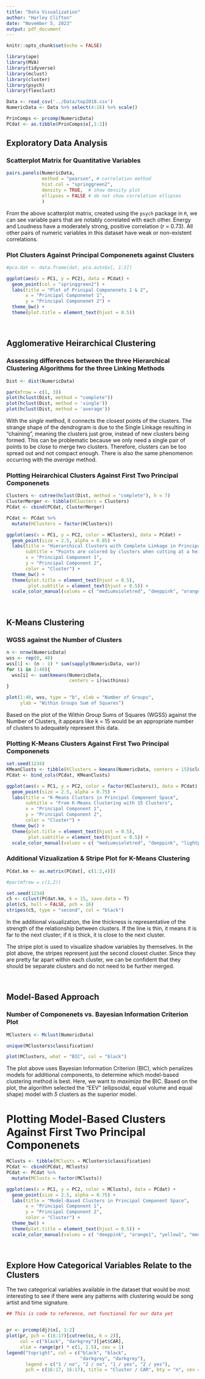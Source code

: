 ```yaml
---
title: "Data Visualization"
author: "Harley Clifton"
date: "November 5, 2023"
output: pdf_document
---
```


```r
knitr::opts_chunk$set(echo = FALSE)

library(ape)
library(MVA)
library(tidyverse)
library(mclust)
library(cluster)
library(psych)
library(flexclust)

Data <- read_csv('../Data/top2018.csv')
NumericData <- Data %>% select(4:16) %>% scale()

PrinComps <- prcomp(NumericData)
PCdat <- as.tibble(PrinComps$x[,1:2])

```

## Exploratory Data Analysis

### Scatterplot Matrix for Quantitative Variables

```r

pairs.panels(NumericData, 
             method = "pearson", # correlation method
             hist.col = "springgreen2",
             density = TRUE,  # show density plot
             ellipses = FALSE # do not show correlation ellipses
             )
```

From the above scatterplot matrix, created using the `psych` package in `R`, we can see variable pairs that are notably correlated with each other. Energy and Loudness have a moderately strong, positive correlation (r = 0.73). All other pairs of numeric variables in this dataset have weak or non-existent correlations.



### Plot Clusters Against Principal Componenets against Clusters

```r
#pca.dat <- data.frame(dat, pca.auto$x[, 1:2])

ggplot(aes(x = PC1, y = PC2), data = PCdat) + 
  geom_point(col = "springgreen2") +
  labs(title = "Plot of Prinipal Componenets 1 & 2",
       x = "Principal Componenet 1",
       y = "Principal Componenet 2") +
  theme_bw() + 
  theme(plot.title = element_text(hjust = 0.5))
```





$~$

## Agglomerative Heirarchical Clustering

### Assessing differences between the three Hierarchical Clustering Algorithms for the three Linking Methods

```r
Dist <- dist(NumericData)

par(mfrow = c(1, 3))
plot(hclust(Dist, method = "complete"))
plot(hclust(Dist, method = 'single'))
plot(hclust(Dist, method = 'average'))
```

With the _single_ method, it connects the closest points of the clusters. The strange shape of the dendrogram is due to the Single Linkage resulting in "chaining", meaning the clusters just grow, instead of new clusters being formed. This can be problematic because we only need a single pair of points to be close to merge two clusters. Therefore, clusters can be too spread out and not compact enough. There is also the same phenomenon occurring with the _average_ method.


### Plotting Heirarchical Clusters Against First Two Principal Componenets

```r
Clusters <- cutree(hclust(Dist, method = "complete"), h = 7)
ClusterMerger <- tibble(HClusters = Clusters)
PCdat <- cbind(PCdat, ClusterMerger)

PCdat <- PCdat %>%
  mutate(HClusters = factor(HClusters))

ggplot(aes(x = PC1, y = PC2, color = HClusters), data = PCdat) +
  geom_point(size = 2.5, alpha = 0.85) +
  labs(title = "Hierarchical Clusters with Complete Linkage in Principal Component Space",
       subtitle = "Points are colored by clusters when cutting at a height of 7",
       x = "Principal Component 1",
       y = "Principal Component 2",
       color = "Cluster") +
  theme_bw() + 
  theme(plot.title = element_text(hjust = 0.5),
        plot.subtitle = element_text(hjust = 0.5)) +
  scale_color_manual(values = c( "mediumvioletred", "deeppink", "orange1", "yellow1", "black", "lightgreen", "mediumturquoise", "deepskyblue", "plum2", "magenta3"))

```




$~$

## K-Means Clustering


### WGSS against the Number of Clusters

```r
n <- nrow(NumericData)
wss <- rep(0, 40)
wss[1] <- (n - 1) * sum(sapply(NumericData, var))
for (i in 2:40){
  wss[i] <- sum(kmeans(NumericData,
                       centers = i)$withinss)
}

plot(1:40, wss, type = "b", xlab = "Number of Groups",
     ylab = "Within Groups Sum of Squares")
```
Based on the plot of the Within Group Sums of Squares (WGSS) against the Number of Clusters, it appears like k = 15 would be an appropriate number of clusters to adequately represent this data.


### Plotting K-Means Clusters Against First Two Principal Componenets

```r
set.seed(1234)
KMeanClusts <- tibble(KClusters = kmeans(NumericData, centers = 15)$cluster)
PCdat <- bind_cols(PCdat, KMeanClusts)

ggplot(aes(x = PC1, y = PC2, color = factor(KClusters)), data = PCdat) +
  geom_point(size = 2.5, alpha = 0.75) +
  labs(title = "K-Means Clusters in Principal Component Space",
       subtitle = "From K-Means Clustering with 15 Clusters",
       x = "Principal Component 1",
       y = "Principal Component 2",
       color = "Cluster") +
  theme_bw() + 
  theme(plot.title = element_text(hjust = 0.5),
        plot.subtitle = element_text(hjust = 0.5)) +
  scale_color_manual(values = c( "mediumvioletred", "deeppink", "lightpink1", "orange1","gold", "yellow1", "palegreen", "seagreen2", "mediumturquoise", "paleturquoise2", "deepskyblue", "plum2", "magenta3", "snow3", "black"))
```


### Additional Vizualization & Stripe Plot for K-Means Clustering

```r
PCdat.km <- as.matrix(PCdat[, c(1:2,4)])

#par(mfrow = c(1,2))

set.seed(1234)
c5 <- cclust(PCdat.km, k = 15, save.data = T)
plot(c5, hull = FALSE, pch = 16)
stripes(c5, type = "second", col = "black")
```

In the additional visualization, the line thickness is representative of the strength of the relationship between clusters. If the line is thin, it means it is far to the next cluster; if it is thick, it is close to the next cluster.

The stripe plot is used to visualize shadow variables by themselves. In the plot above, the stripes represent just the second closest cluster. Since they are pretty far apart within each cluster, we can be confident that they should be separate clusters and do not need to be further merged.


$~$

## Model-Based Approach

### Number of Componenets vs. Bayesian Information Criterion Plot

```r
MClusters <- Mclust(NumericData)

unique(MClusters$classification)

plot(MClusters, what = "BIC", col = "black")
```

The plot above uses Bayesian Information Criterion (BIC), which penalizes models for additional components, to determine which model-based clustering method is best. Here, we want to _maximize_ the BIC. Based on the plot, the algorithm selected the "EEV" (ellipsoidal, equal volume and equal shape) model with _5_ clusters as the superior model.


# Plotting Model-Based Clusters Against First Two Principal Componenets

```r
MClusts <- tibble(MClusts = MClusters$classification)
PCdat <- cbind(PCdat, MClusts)
PCdat <- PCdat %>%
  mutate(MClusts = factor(MClusts))

ggplot(aes(x = PC1, y = PC2, color = MClusts), data = PCdat) +
  geom_point(size = 2.5, alpha = 0.75) +
  labs(title = "Model-Based Clusters in Principal Component Space",
       x = "Principal Component 1",
       y = "Principal Component 2",
       color = "Cluster") +
  theme_bw() + 
  theme(plot.title = element_text(hjust = 0.5)) +
  scale_color_manual(values = c( "deeppink", "orange1", "yellow1", "mediumturquoise", "magenta3"))
```



$~$

## Explore How Categorical Variables Relate to the Clusters

The two categorical variables available in the dataset that would be most interesting to see if there were any patterns with clustering would be song artist and time signature.

```r
## This is code to reference, not functional for our data yet


pr <- prcomp(dj)$x[, 1:2]
plot(pr, pch = (16:17)[cutree(cc, k = 2)],
     col = c("black", "darkgrey")[jet$CAR], 
     xlim = range(pr) * c(1, 1.5), cex = 1)
legend("topright", col = c("black", "black", 
                           "darkgrey", "darkgrey"), 
       legend = c("1 / no", "2 / no", "1 / yes", "2 / yes"), 
       pch = c(16:17, 16:17), title = "Cluster / CAR", bty = "n", cex = 1)
```

